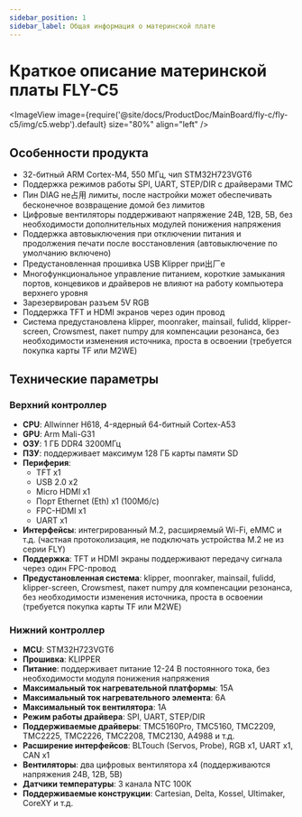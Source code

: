 ```yaml
---
sidebar_position: 1
sidebar_label: Общая информация о материнской плате
---
```



# Краткое описание материнской платы FLY-C5

<ImageView 
    image={require('@site/docs/ProductDoc/MainBoard/fly-c/fly-c5/img/c5.webp').default} 
    size="80%" 
    align="left" 
/>

## Особенности продукта

- 32-битный ARM Cortex-M4, 550 МГц, чип STM32H723VGT6
- Поддержка режимов работы SPI, UART, STEP/DIR с драйверами TMC
- Пин DIAG не占用 лимиты, после настройки может обеспечивать бесконечное возвращение домой без лимитов
- Цифровые вентиляторы поддерживают напряжение 24В, 12В, 5В, без необходимости дополнительных модулей понижения напряжения
- Поддержка автовыключения при отключении питания и продолжения печати после восстановления (автовыключение по умолчанию включено)
- Предустановленная прошивка USB Klipper при出厂е
- Многофункциональное управление питанием, короткие замыкания портов, концевиков и драйверов не влияют на работу компьютера верхнего уровня
- Зарезервирован разъем 5V RGB
- Поддержка TFT и HDMI экранов через один провод
- Система предустановлена klipper, moonraker, mainsail, fulidd, klipper-screen, Crowsmest, пакет numpy для компенсации резонанса, без необходимости изменения источника, проста в освоении (требуется покупка карты TF или M2WE)

## Технические параметры

### Верхний контроллер

- **CPU**: Allwinner H618, 4-ядерный 64-битный Cortex-A53
- **GPU**: Arm Mali-G31
- **ОЗУ**: 1 ГБ DDR4 3200МГц
- **ПЗУ**: поддерживает максимум 128 ГБ карты памяти SD
- **Периферия**:
    - TFT x1
    - USB 2.0 x2
    - Micro HDMI x1
    - Порт Ethernet (Eth) x1 (100Мб/с)
    - FPC-HDMI x1
    - UART x1
- **Интерфейсы**: интегрированный M.2, расширяемый Wi-Fi, eMMC и т.д. (частная протоколизация, не подключать устройства M.2 не из серии FLY)
- **Поддержка**: TFT и HDMI экраны поддерживают передачу сигнала через один FPC-провод
- **Предустановленная система**: klipper, moonraker, mainsail, fulidd, klipper-screen, Crowsmest, пакет numpy для компенсации резонанса, без необходимости изменения источника, проста в освоении (требуется покупка карты TF или M2WE)

### Нижний контроллер

- **MCU**: STM32H723VGT6
- **Прошивка**: KLIPPER
- **Питание**: поддерживает питание 12-24 В постоянного тока, без необходимости модуля понижения напряжения
- **Максимальный ток нагревательной платформы**: 15А
- **Максимальный ток нагревательного элемента**: 6А
- **Максимальный ток вентилятора**: 1А
- **Режим работы драйвера**: SPI, UART, STEP/DIR
- **Поддерживаемые драйверы**: TMC5160Pro, TMC5160, TMC2209, TMC2225, TMC2226, TMC2208, TMC2130, A4988 и т.д.
- **Расширение интерфейсов**: BLTouch (Servos, Probe), RGB x1, UART x1, CAN x1
- **Вентиляторы**: два цифровых вентилятора x4 (поддерживаются напряжения 24В, 12В, 5В)
- **Датчики температуры**: 3 канала NTC 100К
- **Поддерживаемые конструкции**: Cartesian, Delta, Kossel, Ultimaker, CoreXY и т.д.
